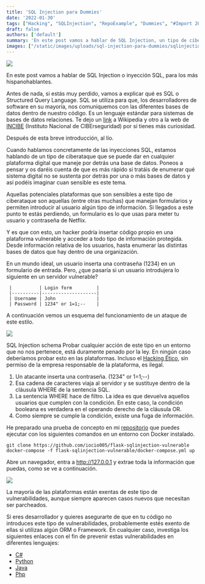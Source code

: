```yaml
---
title: 'SQL Injection para Dummies'
date: '2022-01-30'
tags: ["Hacking", "SQLInjection", "RepoExample", "Dummies", "#Import 2022-12-20 21:06"]
draft: false
authors: ['default']
summary: 'En este post vamos a hablar de SQL Injection, un tipo de ciberataque que aprovecha las vulnerabilidades en las plataformas digitales que manejan bases de datos. Este tipo de ataque se produce en sistemas que permiten ingresar información a través de formularios, lo que permite a los hackers insertar código propio y acceder a información protegida. Es importante tener en cuenta que probar este tipo de acciones en sistemas ajenos es ilegal. También se proporcionan enlaces para prevenir estas vulnerabilidades en diferentes lenguajes de programación.'
images: ["/static/images/uploads/sql-injection-para-dummies/sqlinjection2.webp", "/static/images/uploads/sql-injection-para-dummies/sqli.svg", "/static/images/uploads/sql-injection-para-dummies/ezgif.com-gif-maker.webp"]
---
```


![](/static/images/uploads/sql-injection-para-dummies/sqlinjection2.webp)

En este post vamos a hablar de SQL Injection o inyección SQL, para los más hispanohablantes.

Antes de nada, si estás muy perdido, vamos a explicar qué es SQL o Structured Query Language. SQL se utiliza para que, los desarrolladores de software en su mayoría, nos comuniquemos con las diferentes bases de datos dentro de nuestro código. Es un lenguaje estándar para sistemas de bases de datos relaciones. Te dejo un [link](https://es.wikipedia.org/wiki/SQL) a Wikipedia y otro a la web de [INCIBE](https://www.incibe.es/protege-tu-empresa/blog/ataques-inyeccion-sql-amenaza-tu-web) (Instituto Nacional de CIBErseguridad) por si tienes más curiosidad.

Después de esta breve introducción, al lío.

Cuando hablamos concretamente de las inyecciones SQL, estamos hablando de un tipo de ciberataque que se puede dar en cualquier plataforma digital que maneje por detrás una base de datos. Poneos a pensar y os daréis cuenta de que es más rápido si tratáis de enumerar qué sistema digital no se sustenta por detrás por una o más bases de datos y así podéis imaginar cuan sensible es este tema.

Aquellas potenciales plataformas que son sensibles a este tipo de ciberataque son aquellas (entre otras muchas) que manejan formularios y permiten introducir al usuario algún tipo de información. Si llegados a este punto te estás perdiendo, un formulario es lo que usas para meter tu usuario y contraseña de Netflix.

Y es que con esto, un hacker podría insertar código propio en una plataforma vulnerable y acceder a todo tipo de información protegida. Desde información relativa de los usuarios, hasta enumerar las distintas bases de datos que hay dentro de una organización.

En un mundo ideal, un usuario inserta una contraseña (1234) en un formulario de entrada. Pero, ¿que pasaría si un usuario introdujera lo siguiente en un servidor vulnerable?


```
 |          | Login form         |
 |----------|--------------------|
 | Username | John               |
 | Password | 1234" or 1=1;--    |
```
A continuación vemos un esquema del funcionamiento de un ataque de este estilo.

![](/static/images/uploads/sql-injection-para-dummies/sqli.svg)

SQL Injection schema
 Probar cualquier acción de este tipo en un entorno que no nos pertenece, está duramente penado por la ley. En ningún caso deberíamos probar esto en las plataformas. Incluso el [Hacking Ético](https://www.pandasecurity.com/es/mediacenter/seguridad/asi-se-estan-endureciendo-en-espana-las-penas-contra-los-ciberdelincuentes/), sin permiso de la empresa responsable de la plataforma, es ilegal.

1. Un atacante inserta una contraseña. (1234" or 1=1;--)
2. Esa cadena de caracteres viaja al servidor y se sustituye dentro de la cláusula WHERE de la sentencia SQL.
3. La sentencia WHERE hace de filtro. La idea es que devuelva aquellos usuarios que cumplen con la condición. En este caso, la condición booleana es verdadera en el operando derecho de la cláusula OR.
4. Como siempre se cumple la condición, existe una fuga de información.

He preparado una prueba de concepto en mi [repositorio](https://github.com/iocio005/flask-sqlinjection-vulnerable) que puedes ejecutar con los siguientes comandos en un entorno con Docker instalado.


```
git clone https://github.com/iocio005/flask-sqlinjection-vulnerable
docker-compose -f flask-sqlinjection-vulnerable/docker-compose.yml up
```
Abre un navegador, entra a http://127.0.0.1 y extrae toda la información que puedas, como se ve a continuación.

![](/static/images/uploads/sql-injection-para-dummies/ezgif.com-gif-maker.webp)

La mayoría de las plataformas están exentas de este tipo de vulnerabilidades, aunque siempre aparecen casos nuevos que necesitan ser parcheados.

Si eres desarrollador y quieres asegurarte de que en tu código no introduces este tipo de vulnerabilidades, probablemente estés exento de ellas si utilizas algún ORM o Framework. En cualquier caso, investiga los siguientes enlaces con el fin de prevenir estas vulnerabilidades en diferentes lenguajes:

* [C#](https://letmegooglethat.com/?q=How+to+prevent+sqli+csharp)
* [Python](https://letmegooglethat.com/?q=How+to+prevent+sqli+python)
* [Java](https://letmegooglethat.com/?q=How+to+prevent+sqli+java)
* [Php](https://letmegooglethat.com/?q=How+to+prevent+sqli+php)
